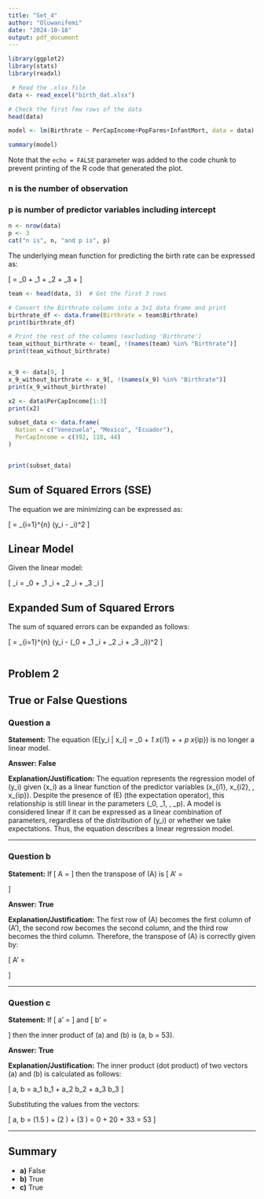 ```yaml
---
title: "Set_4"
author: "Oluwanifemi"
date: "2024-10-18"
output: pdf_document
---
```


```r
library(ggplot2)
library(stats)
library(readxl)

```



```r
 # Read the .xlsx file
data <- read_excel("birth_dat.xlsx")

# Check the first few rows of the data
head(data)
```

```r

model <- lm(Birthrate ~ PerCapIncome+PopFarms+InfantMort, data = data)

summary(model)


```

Note that the `echo = FALSE` parameter was added to the code chunk to prevent printing of the R code that generated the plot.


### n is the number of observation
### p is number of predictor variables including intercept

```r
n <- nrow(data)
p <- 3
cat("n is", n, "and p is", p)


```
The underlying mean function for predicting the birth rate can be expressed as:

\[
\text{BirthRate} = \beta_0 + \beta_1 \times \text{PerCapIncome} + \beta_2 \times \text{PopFarms} + \beta_3 \times \text{InfantMort} + \epsilon
\]



```r

team <- head(data, 3)  # Get the first 3 rows

# Convert the Birthrate column into a 3x1 data frame and print
birthrate_df <- data.frame(Birthrate = team$Birthrate)
print(birthrate_df)

# Print the rest of the columns (excluding 'Birthrate')
team_without_birthrate <- team[, !(names(team) %in% "Birthrate")]
print(team_without_birthrate)



```


```r

x_9 <- data[9, ]
x_9_without_birthrate <- x_9[, !(names(x_9) %in% "Birthrate")]
print(x_9_without_birthrate)

x2 <- data$PerCapIncome[1:3]
print(x2)

subset_data <- data.frame(
  Nation = c("Venezuela", "Mexico", "Ecuador"),
  PerCapIncome = c(392, 118, 44)
)


print(subset_data)


```


## Sum of Squared Errors (SSE)

The equation we are minimizing can be expressed as:

\[
\text{SSE} = \sum_{i=1}^{n} (y_i - \hat{y}_i)^2
\]


## Linear Model

Given the linear model:

\[
\hat{y}_i = \beta_0 + \beta_1 \times \text{PerCapIncome}_i + \beta_2 \times \text{PopFarms}_i + \beta_3 \times \text{InfantMort}_i
\]



## Expanded Sum of Squared Errors

The sum of squared errors can be expanded as follows:

\[
\text{SSE} = \sum_{i=1}^{n} \left(y_i - \left(\beta_0 + \beta_1 \times \text{PerCapIncome}_i + \beta_2 \times \text{PopFarms}_i + \beta_3 \times \text{InfantMort}_i\right)\right)^2
\]

```r

```

## Problem 2

## True or False Questions

### Question a

**Statement:** The equation \(E[y_i | x_i] = \beta_0 + \beta_1 x_{i1} + \cdots + \beta_p x_{ip}\) is no longer a linear model.

**Answer:** **False**

**Explanation/Justification:**
The equation represents the regression model of \(y_i\) given \(x_i\) as a linear function of the predictor variables \(x_{i1}, x_{i2}, \ldots, x_{ip}\). Despite the presence of \(E\) (the expectation operator), this relationship is still linear in the parameters \(\beta_0, \beta_1, \ldots, \beta_p\). A model is considered linear if it can be expressed as a linear combination of parameters, regardless of the distribution of \(y_i\) or whether we take expectations. Thus, the equation describes a linear regression model.

---

### Question b

**Statement:** If 
\[
A = 
\begin{pmatrix}
4 & 22 & 3 \\
5 & 11 & 2 \\
6 & 0 & 1 
\end{pmatrix}
\]
then the transpose of \(A\) is 
\[
A' = 
\begin{pmatrix}
4 & 5 & 6 \\
22 & 11 & 0 \\
3 & 2 & 1 
\end{pmatrix}
\]

**Answer:** **True**

**Explanation/Justification:**
 The first row of \(A\) becomes the first column of \(A'\), the second row becomes the second column, and the third row becomes the third column. Therefore, the transpose of \(A\) is correctly given by:

\[
A' = 
\begin{pmatrix}
4 & 5 & 6 \\
22 & 11 & 0 \\
3 & 2 & 1 
\end{pmatrix}
\]

---

### Question c

**Statement:** If 
\[
a' = 
\begin{pmatrix}
1.5 & 2 & 3 
\end{pmatrix}
\]
and 
\[
b' = 
\begin{pmatrix}
0 & 10 & 11 
\end{pmatrix}
\]
then the inner product of \(a\) and \(b\) is \(\langle a, b \rangle = 53\).

**Answer:** **True**

**Explanation/Justification:**
The inner product (dot product) of two vectors \(a\) and \(b\) is calculated as follows:

\[
\langle a, b \rangle = a_1 b_1 + a_2 b_2 + a_3 b_3
\]

Substituting the values from the vectors:

\[
\langle a, b \rangle = (1.5 \cdot 0) + (2 \cdot 10) + (3 \cdot 11) = 0 + 20 + 33 = 53
\]


---

## Summary

- **a)** False
- **b)** True
- **c)** True 
